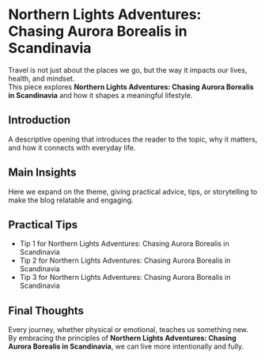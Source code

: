 # Northern Lights Adventures: Chasing Aurora Borealis in Scandinavia

Travel is not just about the places we go, but the way it impacts our lives, health, and mindset.  
This piece explores **Northern Lights Adventures: Chasing Aurora Borealis in Scandinavia** and how it shapes a meaningful lifestyle.

## Introduction
A descriptive opening that introduces the reader to the topic, why it matters, and how it connects with everyday life.

## Main Insights
Here we expand on the theme, giving practical advice, tips, or storytelling to make the blog relatable and engaging.

## Practical Tips
- Tip 1 for Northern Lights Adventures: Chasing Aurora Borealis in Scandinavia
- Tip 2 for Northern Lights Adventures: Chasing Aurora Borealis in Scandinavia
- Tip 3 for Northern Lights Adventures: Chasing Aurora Borealis in Scandinavia

## Final Thoughts
Every journey, whether physical or emotional, teaches us something new.  
By embracing the principles of **Northern Lights Adventures: Chasing Aurora Borealis in Scandinavia**, we can live more intentionally and fully.
